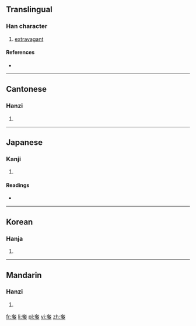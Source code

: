 ==Translingual==

===Han character===
{{Han char|rn=37|rad=大|as=06|sn=9|four=4020<sub>7</sub>|canj=大弓戈弓 (KNIN)}}

# [[extravagant]]

====References====
* {{Han ref|kx=0252.020|dkj=05920|dj=0513.030|hdz=10539.100|uh=5953|ud=22867|bh=CE61|bd=52833}}

----

==Cantonese==

===Hanzi===
{{yue-hanzi|jyut=|y=ja1, se1}}

# {{defn|lang=yue|sort=大06}}

----

==Japanese==

===Kanji===
{{ja-kanji|grade=|rs=大06}}

# {{defn|lang=ja|sort=大06}}

====Readings====
* {{ja-readings|on=[[た]] (ta), [[しゃ]] (sha), [[し]] (shi)|kun=[[はる]] (haru), [[おごる]] (ogoru), [[あける]] (akeru)}}

----

==Korean==

===Hanja===
{{ko-hanja|hangeul=차|rv=cha|mr=ch'a}}

# {{defn|lang=ko|sort=大06}}

----

==Mandarin==

===Hanzi===
{{cmn-hanzi|pin=[[chǐ]] ([[chi3]]), [[shē]] ([[she1]]), [[zhā]] ([[zha1]]), [[zhà]] ([[zha4]])|wg=ch'ih<sup>3</sup>, she<sup>1</sup>, cha<sup>1</sup>, cha<sup>4</sup>}}

# {{defn|lang=cmn|sort=大06}}

[[fr:奓]]
[[li:奓]]
[[pl:奓]]
[[vi:奓]]
[[zh:奓]]